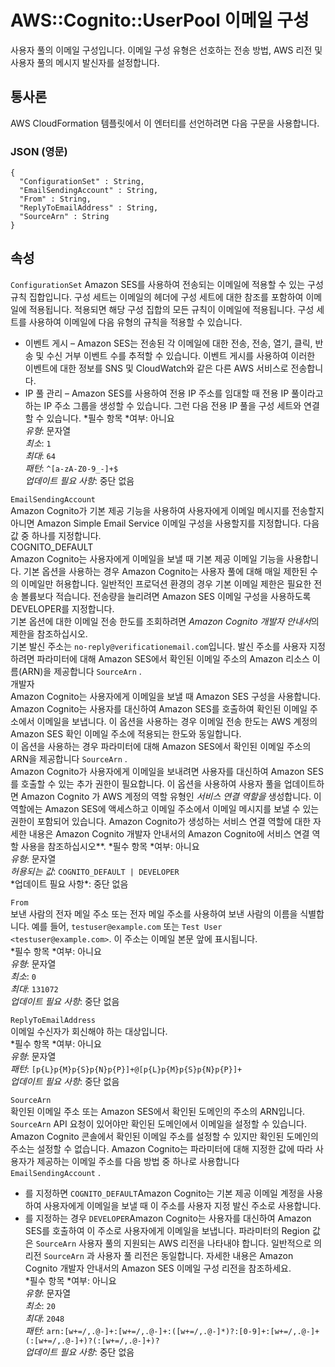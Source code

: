 # AWS::Cognito::UserPool 이메일 구성

사용자 풀의 이메일 구성입니다. 이메일 구성 유형은 선호하는 전송 방법, AWS 리전 및 사용자 풀의 메시지 발신자를 설정합니다.

## 통사론

AWS CloudFormation 템플릿에서 이 엔터티를 선언하려면 다음 구문을 사용합니다.

### JSON (영문)

```
{
  "ConfigurationSet" : String,
  "EmailSendingAccount" : String,
  "From" : String,
  "ReplyToEmailAddress" : String,
  "SourceArn" : String
}
```

## 속성

`ConfigurationSet` Amazon SES를 사용하여 전송되는 이메일에 적용할 수 있는 구성 규칙 집합입니다. 구성 세트는 이메일의 헤더에 구성 세트에 대한 참조를 포함하여 이메일에 적용됩니다. 적용되면 해당 구성 집합의 모든 규칙이 이메일에 적용됩니다. 구성 세트를 사용하여 이메일에 다음 유형의 규칙을 적용할 수 있습니다.

- 이벤트 게시 – Amazon SES는 전송된 각 이메일에 대한 전송, 전송, 열기, 클릭, 반송 및 수신 거부 이벤트 수를 추적할 수 있습니다. 이벤트 게시를 사용하여 이러한 이벤트에 대한 정보를 SNS 및 CloudWatch와 같은 다른 AWS 서비스로 전송합니다.
- IP 풀 관리 – Amazon SES를 사용하여 전용 IP 주소를 임대할 때 전용 IP 풀이라고 하는 IP 주소 그룹을 생성할 수 있습니다. 그런 다음 전용 IP 풀을 구성 세트와 연결할 수 있습니다.
  *필수 항목 *여부: 아니요  
  _유형_: 문자열  
  _최소_: `1`  
  _최대_: `64`  
  _패턴_: `^[a-zA-Z0-9_-]+$`  
  _업데이트 필요 사항_: 중단 없음

`EmailSendingAccount`  
Amazon Cognito가 기본 제공 기능을 사용하여 사용자에게 이메일 메시지를 전송할지 아니면 Amazon Simple Email Service 이메일 구성을 사용할지를 지정합니다. 다음 값 중 하나를 지정합니다.  
COGNITO_DEFAULT  
Amazon Cognito는 사용자에게 이메일을 보낼 때 기본 제공 이메일 기능을 사용합니다. 기본 옵션을 사용하는 경우 Amazon Cognito는 사용자 풀에 대해 매일 제한된 수의 이메일만 허용합니다. 일반적인 프로덕션 환경의 경우 기본 이메일 제한은 필요한 전송 볼륨보다 적습니다. 전송량을 늘리려면 Amazon SES 이메일 구성을 사용하도록 DEVELOPER를 지정합니다.  
기본 옵션에 대한 이메일 전송 한도를 조회하려면 *Amazon Cognito 개발자 안내서*의 제한을 참조하십시오.  
기본 발신 주소는 `no-reply@verificationemail.com`입니다. 발신 주소를 사용자 지정하려면 파라미터에 대해 Amazon SES에서 확인된 이메일 주소의 Amazon 리소스 이름(ARN)을 제공합니다 `SourceArn` .  
개발자  
Amazon Cognito는 사용자에게 이메일을 보낼 때 Amazon SES 구성을 사용합니다. Amazon Cognito는 사용자를 대신하여 Amazon SES를 호출하여 확인된 이메일 주소에서 이메일을 보냅니다. 이 옵션을 사용하는 경우 이메일 전송 한도는 AWS 계정의 Amazon SES 확인 이메일 주소에 적용되는 한도와 동일합니다.  
이 옵션을 사용하는 경우 파라미터에 대해 Amazon SES에서 확인된 이메일 주소의 ARN을 제공합니다 `SourceArn` .  
Amazon Cognito가 사용자에게 이메일을 보내려면 사용자를 대신하여 Amazon SES를 호출할 수 있는 추가 권한이 필요합니다. 이 옵션을 사용하여 사용자 풀을 업데이트하면 Amazon Cognito 가 AWS 계정의 역할 유형인 _서비스 연결 역할을_ 생성합니다. 이 역할에는 Amazon SES에 액세스하고 이메일 주소에서 이메일 메시지를 보낼 수 있는 권한이 포함되어 있습니다. Amazon Cognito가 생성하는 서비스 연결 역할에 대한 자세한 내용은 Amazon Cognito 개발자 안내서의 Amazon Cognito에 서비스 연결 역할 사용을 참조하십시오\**.
*필수 항목 *여부: 아니요  
*유형*: 문자열  
*허용되는 값*: `COGNITO_DEFAULT | DEVELOPER`  
*업데이트 필요 사항\*: 중단 없음

`From`  
보낸 사람의 전자 메일 주소 또는 전자 메일 주소를 사용하여 보낸 사람의 이름을 식별합니다. 예를 들어, `testuser@example.com` 또는 `Test User <testuser@example.com>`. 이 주소는 이메일 본문 앞에 표시됩니다.  
*필수 항목 *여부: 아니요  
_유형_: 문자열  
_최소_: `0`  
_최대_: `131072`  
_업데이트 필요 사항_: 중단 없음

`ReplyToEmailAddress`  
이메일 수신자가 회신해야 하는 대상입니다.  
*필수 항목 *여부: 아니요  
_유형_: 문자열  
_패턴_: `[p{L}p{M}p{S}p{N}p{P}]+@[p{L}p{M}p{S}p{N}p{P}]+`  
_업데이트 필요 사항_: 중단 없음

`SourceArn`  
확인된 이메일 주소 또는 Amazon SES에서 확인된 도메인의 주소의 ARN입니다. `SourceArn` API 요청이 있어야만 확인된 도메인에서 이메일을 설정할 수 있습니다. Amazon Cognito 콘솔에서 확인된 이메일 주소를 설정할 수 있지만 확인된 도메인의 주소는 설정할 수 없습니다. Amazon Cognito는 파라미터에 대해 지정한 값에 따라 사용자가 제공하는 이메일 주소를 다음 방법 중 하나로 사용합니다 `EmailSendingAccount` .

- 를 지정하면 `COGNITO_DEFAULT`Amazon Cognito는 기본 제공 이메일 계정을 사용하여 사용자에게 이메일을 보낼 때 이 주소를 사용자 지정 발신 주소로 사용합니다.
- 를 지정하는 경우 `DEVELOPER`Amazon Cognito는 사용자를 대신하여 Amazon SES를 호출하여 이 주소로 사용자에게 이메일을 보냅니다.
  파라미터의 Region 값은 `SourceArn` 사용자 풀의 지원되는 AWS 리전을 나타내야 합니다. 일반적으로 의 리전 `SourceArn` 과 사용자 풀 리전은 동일합니다. 자세한 내용은 Amazon Cognito 개발자 안내서의 Amazon SES 이메일 구성 리전을 참조하세요.  
  *필수 항목 *여부: 아니요  
  _유형_: 문자열  
  _최소_: `20`  
  _최대_: `2048`  
  _패턴_: `arn:[w+=/,.@-]+:[w+=/,.@-]+:([w+=/,.@-]*)?:[0-9]+:[w+=/,.@-]+(:[w+=/,.@-]+)?(:[w+=/,.@-]+)?`  
  _업데이트 필요 사항_: 중단 없음
